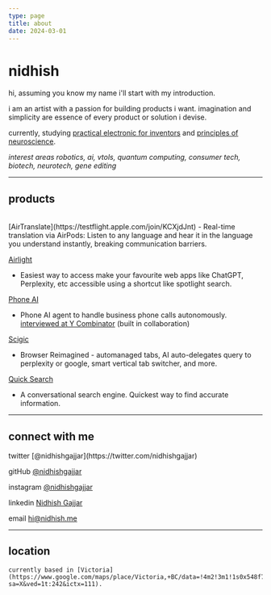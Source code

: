 ```yaml
---
type: page
title: about
date: 2024-03-01
---
```


# nidhish

hi, assuming you know my name i'll start with my introduction. 

i am an artist with a passion for building products i want. 
imagination and simplicity are essence of every product or solution i devise.

currently, studying [practical electronic for inventors](https://www.mhprofessional.com/practical-electronics-for-inventors-fourth-edition-9781259587542-usa) and [principles of neuroscience](https://www.mhprofessional.com/principles-of-neural-science-sixth-edition-9781259642234-usa).

*interest areas robotics, ai, vtols, quantum computing, consumer tech, biotech, neurotech, gene editing*


---

## products

<br/>

<div>
[AirTranslate](https://testflight.apple.com/join/KCXjdJnt)
- Real-time translation via AirPods: Listen to any language and hear it in the language you understand instantly, breaking communication barriers.

[Airlight](https://airlight.pro)
- Easiest way to access make your favourite web apps like ChatGPT, Perplexity, etc accessible using a shortcut like spotlight search.

[Phone AI](https://phoneaiagent.com)
- Phone AI agent to handle business phone calls autonomously. [interviewed at Y Combinator](https://www.ycombinator.com) (built in collaboration)


[Scigic](https://scigic.com)
- Browser Reimagined - automanaged tabs, AI auto-delegates query to perplexity or google, smart vertical tab switcher, and more.

[Quick Search](https://github.com/nidhishgajjar/quicksearch-api)
- A conversational search engine. Quickest way to find accurate information.
</div>

---


## connect with me

<div>
  twitter [@nidhishgajjar](https://twitter.com/nidhishgajjar)

  gitHub [@nidhishgajjar](https://github.com/nidhishgajjar)

  instagram [@nidhishgajjar](https://instagram.com/nidhishgajjar)

  linkedin [Nidhish Gajjar](https://www.linkedin.com/in/nidhishgajjar)

  email hi@nidhish.me
</div>

---

## location

	currently based in [Victoria](https://www.google.com/maps/place/Victoria,+BC/data=!4m2!3m1!1s0x548f738bddb06171:0x38e8f3741ebb48ed?sa=X&ved=1t:242&ictx=111).
